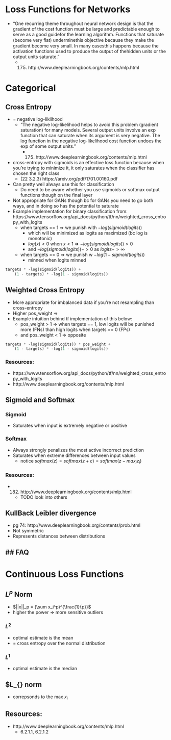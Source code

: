 # Loss Functions for Networks
- "One recurring theme throughout neural network design is that the gradient of the cost function must be large and predictable enough to serve as a good guidefor the learning algorithm. Functions that saturate (become very ﬂat) underminethis objective because they make the gradient become very small. In many casesthis happens because the activation functions used to produce the output of thehidden units or the output units saturate."
    - (175) http://www.deeplearningbook.org/contents/mlp.html

# Categorical

## Cross Entropy
- = negative log-liklihood 
    - "The negative log-likelihood helps to avoid this problem (gradient saturation) for many models. Several output units involve an exp function that can saturate when its argument is very negative. The log function in the negative log-likelihood cost function undoes the exp of some output units."
        - (175) http://www.deeplearningbook.org/contents/mlp.html
- cross-entropy with sigmoids is an effective loss function because when you're trying to minimize it, it only saturates when the classifier has chosen the right class
    - (22 3.2.3) https://arxiv.org/pdf/1701.00160.pdf
- Can pretty well always use this for classification
    - Do need to be aware whether you use sigmoids or softmax output functions though on the final layer
- Not appropriate for GANs though bc for GANs you need to go both ways, and in doing so has the potential to saturate
- Example implementation for binary classification from: https://www.tensorflow.org/api_docs/python/tf/nn/weighted_cross_entropy_with_logits
    - when targets == 1 => we punish with $-log(sigmoid(logits))$
        - which will be minimized as logits as maximized (bc log is monotonic)
        - $log(x) < 0$ when $x < 1$ => $-log(sigmoid(logits)) > 0$
        - and $-log(sigmoid(logits)) -> 0$ as $logits -> \infty$
    - when targets == 0 => we punish w $-log(1 - sigmoid(logits))$
        - minned when logits minned
    
```python
targets * -log(sigmoid(logits)) +
    (1 - targets) * -log(1 - sigmoid(logits))
```

## Weighted Cross Entropy
- More appropriate for imbalanced data if you're not resampling than cross-entropy
- Higher pos_weight => 
- Example intuition behind tf implementation of this below:
    - pos_weight > 1 => when targets == 1, low logits will be punished more (FNs) than high logits when targets == 0 (FPs)
    - and pos_weight < 1 => opposite

```python
targets * -log(sigmoid(logits)) * pos_weight +
    (1 - targets) * -log(1 - sigmoid(logits))
```

### Resources:
- https://www.tensorflow.org/api_docs/python/tf/nn/weighted_cross_entropy_with_logits
- http://www.deeplearningbook.org/contents/mlp.html

## Sigmoid and Softmax

### Sigmoid
- Saturates when input is extremely negative or positive

### Softmax
- Always strongly penalizes the most active incorrect prediction
- Saturates when extreme differences between input values
    - notice $softmax(z) = softmax(z + c) = softmax(z - max_i z_i)$

### Resources:
- (182) http://www.deeplearningbook.org/contents/mlp.html
    - TODO look into others


## KullBack Leibler divergence
- pg 74: http://www.deeplearningbook.org/contents/prob.html
- Not symmetric
- Represents distances between distributions

## FAQ
- 


# Continuous Loss Functions

## $L^p$ Norm
- $||x||_p = (\sum x_i^p)^{\frac{1}{p}}$
- higher the power => more sensitive outliers

### $L^2$
- optimal estimate is the mean
- = cross entropy over the normal distribution

### $L^1$
- optimal estimate is the median

## $L_{\infty} norm
- correpsonds to the max $x_i$ 

## Resources:
- http://www.deeplearningbook.org/contents/mlp.html
    - 6.2.1.1, 6.2.1.2